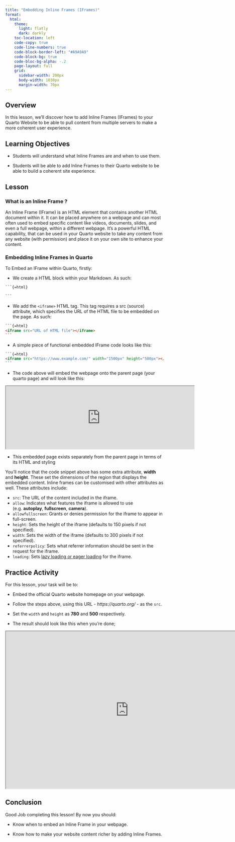 ```yaml
---
title: "Embedding Inline Frames (IFrames)"
format:
  html:
    theme:
      light: flatly
      dark: darkly
    toc-location: left
    code-copy: true
    code-line-numbers: true
    code-block-border-left: "#A9A9A9"
    code-block-bg: true
    code-bloc-bg-alpha: -.2
    page-layout: full
    grid:
      sidebar-width: 200px
      body-width: 1030px
      margin-width: 70px
---
```



## Overview

In this lesson, we'll discover how to add Inline Frames (IFrames) to your Quarto Website to be able to pull content from multiple servers to make a more coherent user experience.



## Learning Objectives

-   Students will understand what Inline Frames are and when to use them.

-   Students will be able to add Inline Frames to their Quarto website to be able to build a coherent site experience.


## Lesson

### What is an Inline Frame ?

An Inline Frame (IFrame) is an HTML element that contains another HTML document within it. It can be placed anywhere on a webpage and can most often used to embed specific content like videos, documents, slides, and even a full webpage, within a different webpage.
It's a powerful HTML capability, that can be used in your Quarto website to take any content from any website (with permission) and place it on your own site to enhance your content.


### Embedding Inline Frames in Quarto

To Embed an IFrame within Quarto, firstly:

-   We create a HTML block within your Markdown.  As such:

````html
```{=html}

```
````

-   We add the ``` <iframe> ``` HTML tag. This tag requires a src (source) attribute, which specifies the URL of the HTML file to be embedded on the page.  As such:

````html
```{=html}
<iframe src="URL of HTML file"></iframe>
```
````

-   A simple piece of functional embedded IFrame code looks like this:

````html
```{=html}
<iframe src="https://www.example.com/" width="1500px" height="500px"></iframe>
```
````

-   The code above will embed the webpage onto the parent page (your quarto page) and will look like this:

```{=html}
<iframe src="https://www.example.com/" width="600px" height="200px"></iframe>
```

-   This embedded page exists separately from the parent page in terms of its HTML and styling


You'll notice that the code snippet above has some extra attribute, __width__ and __height__. These set the dimensions of the region that displays the embedded content.
Inline frames can be customised with other attributes as well. These attributes include:

* ```src```:  The URL of the content included in the iframe.
* ```allow```:  Indicates what features the iframe is allowed to use (e.g. __autoplay__, __fullscreen__, __camera__).
* ```allowfullscreen```:    Grants or denies permission for the iframe to appear in full-screen.
* ```height```:  Sets the height of the iframe (defaults to 150 pixels if not specified).
* ```width```:  Sets the width of the iframe (defaults to 300 pixels if not specified).
* ```referrerpolicy```: Sets what referrer information should be sent in the request for the iframe.
* ```loading```:    Sets [lazy loading or eager loading](https://blog.hubspot.com/website/lazy-loading-eager-loading?hubs_content=blog.hubspot.com/website/what-is-an-iframe&hubs_content-cta=lazy%20loading%20or%20eager%20loading) for the iframe.



## Practice Activity

For this lesson, your task will be to:

-   Embed the official Quarto website homepage on your webpage.

-   Follow the steps above, using this URL - _https://quarto.org/_ - as the ``` src ```.

-   Set the ``` width ``` and ``` height ``` as __780__ and __500__ respectively.

-   The result should look like this when you're done;

```{=html}
<iframe src="https://quarto.org/" width="780px" height="500px"></iframe>
```


## Conclusion

Good Job completing this lesson! By now you should:

-   Know when to embed an Inline Frame in your webpage.

-   Know how to make your website content richer by adding Inline Frames.
